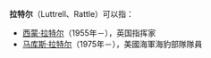 '''拉特尔'''（Luttrell、Rattle）可以指：

*[[西蒙·拉特尔|西蒙·拉特尔]]（1955年－），英国指挥家
*[[马库斯·拉特尔|马库斯·拉特尔]]（1975年－），美國海軍海豹部隊隊員

{{Disambig|Cat=三字消歧义}}